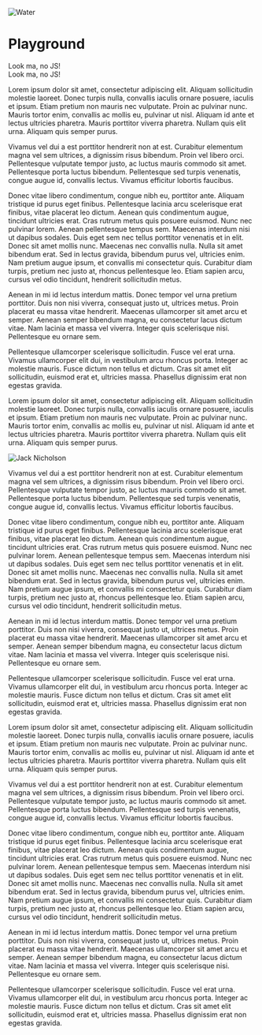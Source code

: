 
<Layout title="Playground">

<Image
  src={parallax}
  alt="Water"
  id="parallax"
  class="absolute left-0 right-0 top-0 -z-10 h-80 object-cover"
/>
<div class="mt-96" />

# Playground

<div id="bg" className="fixed inset-0 -z-20" />

<div
  id="popup"
  className="fixed bottom-[50px] left-[50px] z-10 flex items-center justify-center rounded bg-green-600 px-6 text-white"
>
  Look ma, no JS!
</div>
<div
  id="popup-2"
  className="fixed bottom-[50px] right-[50px] z-10 flex items-center justify-center rounded bg-green-600 px-6 text-white"
>
  Look ma, no JS!
</div>

<div id="progress" className="fixed left-0 top-0 z-10 h-2 bg-green-600" />

Lorem ipsum dolor sit amet, consectetur adipiscing elit. Aliquam sollicitudin molestie laoreet. Donec turpis nulla, convallis iaculis ornare posuere, iaculis et ipsum. Etiam pretium non mauris nec vulputate. Proin ac pulvinar nunc. Mauris tortor enim, convallis ac mollis eu, pulvinar ut nisl. Aliquam id ante et lectus ultricies pharetra. Mauris porttitor viverra pharetra. Nullam quis elit urna. Aliquam quis semper purus.

Vivamus vel dui a est porttitor hendrerit non at est. Curabitur elementum magna vel sem ultrices, a dignissim risus bibendum. Proin vel libero orci. Pellentesque vulputate tempor justo, ac luctus mauris commodo sit amet. Pellentesque porta luctus bibendum. Pellentesque sed turpis venenatis, congue augue id, convallis lectus. Vivamus efficitur lobortis faucibus.

Donec vitae libero condimentum, congue nibh eu, porttitor ante. Aliquam tristique id purus eget finibus. Pellentesque lacinia arcu scelerisque erat finibus, vitae placerat leo dictum. Aenean quis condimentum augue, tincidunt ultricies erat. Cras rutrum metus quis posuere euismod. Nunc nec pulvinar lorem. Aenean pellentesque tempus sem. Maecenas interdum nisi ut dapibus sodales. Duis eget sem nec tellus porttitor venenatis et in elit. Donec sit amet mollis nunc. Maecenas nec convallis nulla. Nulla sit amet bibendum erat. Sed in lectus gravida, bibendum purus vel, ultricies enim. Nam pretium augue ipsum, et convallis mi consectetur quis. Curabitur diam turpis, pretium nec justo at, rhoncus pellentesque leo. Etiam sapien arcu, cursus vel odio tincidunt, hendrerit sollicitudin metus.

Aenean in mi id lectus interdum mattis. Donec tempor vel urna pretium porttitor. Duis non nisi viverra, consequat justo ut, ultrices metus. Proin placerat eu massa vitae hendrerit. Maecenas ullamcorper sit amet arcu et semper. Aenean semper bibendum magna, eu consectetur lacus dictum vitae. Nam lacinia et massa vel viverra. Integer quis scelerisque nisi. Pellentesque eu ornare sem.

Pellentesque ullamcorper scelerisque sollicitudin. Fusce vel erat urna. Vivamus ullamcorper elit dui,
in vestibulum arcu rhoncus porta. Integer ac molestie mauris. Fusce dictum non tellus et dictum. Cras
sit amet elit sollicitudin, euismod erat et, ultricies massa. Phasellus dignissim erat non egestas gravida.

Lorem ipsum dolor sit amet, consectetur adipiscing elit. Aliquam sollicitudin molestie laoreet. Donec turpis nulla, convallis iaculis ornare posuere, iaculis et ipsum. Etiam pretium non mauris nec vulputate. Proin ac pulvinar nunc. Mauris tortor enim, convallis ac mollis eu, pulvinar ut nisl. Aliquam id ante et lectus ultricies pharetra. Mauris porttitor viverra pharetra. Nullam quis elit urna. Aliquam quis semper purus.

<div id="surprise" className="">
  <Image src={jack} alt="Jack Nicholson" />
</div>

Vivamus vel dui a est porttitor hendrerit non at est. Curabitur elementum magna vel sem ultrices, a dignissim risus bibendum. Proin vel libero orci. Pellentesque vulputate tempor justo, ac luctus mauris commodo sit amet. Pellentesque porta luctus bibendum. Pellentesque sed turpis venenatis, congue augue id, convallis lectus. Vivamus efficitur lobortis faucibus.

Donec vitae libero condimentum, congue nibh eu, porttitor ante. Aliquam tristique id purus eget finibus. Pellentesque lacinia arcu scelerisque erat finibus, vitae placerat leo dictum. Aenean quis condimentum augue, tincidunt ultricies erat. Cras rutrum metus quis posuere euismod. Nunc nec pulvinar lorem. Aenean pellentesque tempus sem. Maecenas interdum nisi ut dapibus sodales. Duis eget sem nec tellus porttitor venenatis et in elit. Donec sit amet mollis nunc. Maecenas nec convallis nulla. Nulla sit amet bibendum erat. Sed in lectus gravida, bibendum purus vel, ultricies enim. Nam pretium augue ipsum, et convallis mi consectetur quis. Curabitur diam turpis, pretium nec justo at, rhoncus pellentesque leo. Etiam sapien arcu, cursus vel odio tincidunt, hendrerit sollicitudin metus.

Aenean in mi id lectus interdum mattis. Donec tempor vel urna pretium porttitor. Duis non nisi viverra, consequat justo ut, ultrices metus. Proin placerat eu massa vitae hendrerit. Maecenas ullamcorper sit amet arcu et semper. Aenean semper bibendum magna, eu consectetur lacus dictum vitae. Nam lacinia et massa vel viverra. Integer quis scelerisque nisi. Pellentesque eu ornare sem.

Pellentesque ullamcorper scelerisque sollicitudin. Fusce vel erat urna. Vivamus ullamcorper elit dui, in vestibulum arcu rhoncus porta. Integer ac molestie mauris. Fusce dictum non tellus et dictum. Cras sit amet elit sollicitudin, euismod erat et, ultricies massa. Phasellus dignissim erat non egestas gravida.

Lorem ipsum dolor sit amet, consectetur adipiscing elit. Aliquam sollicitudin molestie laoreet. Donec turpis nulla, convallis iaculis ornare posuere, iaculis et ipsum. Etiam pretium non mauris nec vulputate. Proin ac pulvinar nunc. Mauris tortor enim, convallis ac mollis eu, pulvinar ut nisl. Aliquam id ante et lectus ultricies pharetra. Mauris porttitor viverra pharetra. Nullam quis elit urna. Aliquam quis semper purus.

Vivamus vel dui a est porttitor hendrerit non at est. Curabitur elementum magna vel sem ultrices, a dignissim risus bibendum. Proin vel libero orci. Pellentesque vulputate tempor justo, ac luctus mauris commodo sit amet. Pellentesque porta luctus bibendum. Pellentesque sed turpis venenatis, congue augue id, convallis lectus. Vivamus efficitur lobortis faucibus.

Donec vitae libero condimentum, congue nibh eu, porttitor ante. Aliquam tristique id purus eget finibus. Pellentesque lacinia arcu scelerisque erat finibus, vitae placerat leo dictum. Aenean quis condimentum augue, tincidunt ultricies erat. Cras rutrum metus quis posuere euismod. Nunc nec pulvinar lorem. Aenean pellentesque tempus sem. Maecenas interdum nisi ut dapibus sodales. Duis eget sem nec tellus porttitor venenatis et in elit. Donec sit amet mollis nunc. Maecenas nec convallis nulla. Nulla sit amet bibendum erat. Sed in lectus gravida, bibendum purus vel, ultricies enim. Nam pretium augue ipsum, et convallis mi consectetur quis. Curabitur diam turpis, pretium nec justo at, rhoncus pellentesque leo. Etiam sapien arcu, cursus vel odio tincidunt, hendrerit sollicitudin metus.

Aenean in mi id lectus interdum mattis. Donec tempor vel urna pretium porttitor. Duis non nisi viverra, consequat justo ut, ultrices metus. Proin placerat eu massa vitae hendrerit. Maecenas ullamcorper sit amet arcu et semper. Aenean semper bibendum magna, eu consectetur lacus dictum vitae. Nam lacinia et massa vel viverra. Integer quis scelerisque nisi. Pellentesque eu ornare sem.

Pellentesque ullamcorper scelerisque sollicitudin. Fusce vel erat urna. Vivamus ullamcorper elit dui, in vestibulum arcu rhoncus porta. Integer ac molestie mauris. Fusce dictum non tellus et dictum. Cras sit amet elit sollicitudin, euismod erat et, ultricies massa. Phasellus dignissim erat non egestas gravida.

</Layout>
